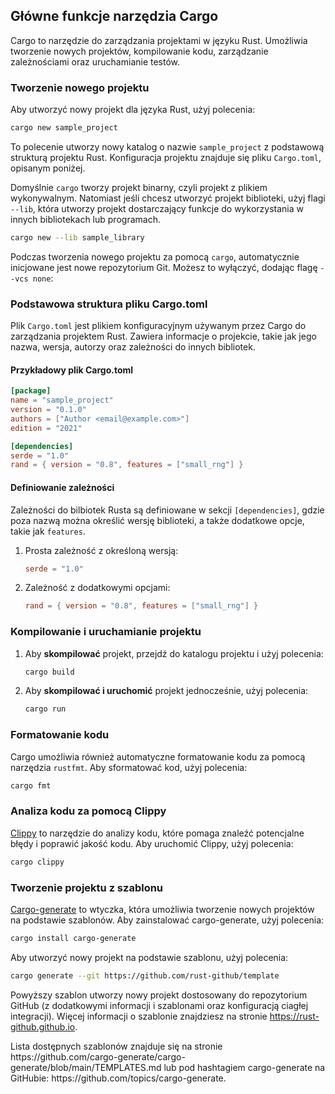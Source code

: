 
## Główne funkcje narzędzia Cargo

Cargo to narzędzie do zarządzania projektami w języku Rust. Umożliwia tworzenie nowych projektów, kompilowanie kodu, zarządzanie zależnościami oraz uruchamianie testów.

### Tworzenie nowego projektu

Aby utworzyć nowy projekt dla języka Rust, użyj polecenia:

```bash
cargo new sample_project
```

To polecenie utworzy nowy katalog o nazwie `sample_project` z podstawową strukturą projektu Rust. Konfiguracja projektu znajduje się pliku `Cargo.toml`, opisanym poniżej.

Domyślnie `cargo` tworzy projekt binarny, czyli projekt z plikiem wykonywalnym. Natomiast
jeśli chcesz utworzyć projekt biblioteki, użyj flagi `--lib`, która utworzy projekt dostarczający funkcje do wykorzystania w innych bibliotekach lub programach.

```bash
cargo new --lib sample_library
```

Podczas tworzenia nowego projektu za pomocą `cargo`, automatycznie inicjowane jest nowe repozytorium Git. Możesz to wyłączyć, dodając flagę `--vcs none`:

### Podstawowa struktura pliku Cargo.toml

Plik `Cargo.toml` jest plikiem konfiguracyjnym używanym przez Cargo do zarządzania projektem Rust. Zawiera informacje o projekcie, takie jak jego nazwa, wersja, autorzy oraz zależności do innych bibliotek.

#### Przykładowy plik Cargo.toml

```toml
[package]
name = "sample_project"
version = "0.1.0"
authors = ["Author <email@example.com>"]
edition = "2021"

[dependencies]
serde = "1.0"
rand = { version = "0.8", features = ["small_rng"] }
```

#### Definiowanie zależności

Zależności do bilbiotek Rusta są definiowane w sekcji `[dependencies]`, gdzie poza nazwą można określić wersję biblioteki, a także dodatkowe opcje, takie jak `features`.

1. Prosta zależność z określoną wersją:

    ```toml
    serde = "1.0"
    ```

1. Zależność z dodatkowymi opcjami:

    ```toml
    rand = { version = "0.8", features = ["small_rng"] }
    ```

### Kompilowanie i uruchamianie projektu

1. Aby **skompilować** projekt, przejdź do katalogu projektu i użyj polecenia:

    ```bash
    cargo build
    ```

1. Aby **skompilować i uruchomić** projekt jednocześnie, użyj polecenia:

    ```bash
    cargo run
    ```

### Formatowanie kodu

Cargo umożliwia również automatyczne formatowanie kodu za pomocą narzędzia `rustfmt`. Aby sformatować kod, użyj polecenia:

```bash
cargo fmt
```

### Analiza kodu za pomocą Clippy

[Clippy](https://github.com/rust-lang/rust-clippy) to narzędzie do analizy kodu, które pomaga znaleźć potencjalne błędy i poprawić jakość kodu. Aby uruchomić Clippy, użyj polecenia:

```bash
cargo clippy
```

### Tworzenie projektu z szablonu

[Cargo-generate](https://cargo-generate.github.io/cargo-generate/) to wtyczka, która umożliwia tworzenie nowych projektów na podstawie szablonów. Aby zainstalować cargo-generate, użyj polecenia:

```bash
cargo install cargo-generate
```

Aby utworzyć nowy projekt na podstawie szablonu, użyj polecenia:

```bash
cargo generate --git https://github.com/rust-github/template
```

Powyższy szablon utworzy nowy projekt dostosowany do repozytorium GitHub (z dodatkowymi informacji i szablonami oraz konfiguracją ciagłej integracji). Więcej informacji o szablonie znajdziesz na stronie https://rust-github.github.io.

<Callout type="info">
Lista dostępnych szablonów znajduje się na stronie https://github.com/cargo-generate/cargo-generate/blob/main/TEMPLATES.md lub pod hashtagiem cargo-generate na GitHubie: https://github.com/topics/cargo-generate.
</Callout>



